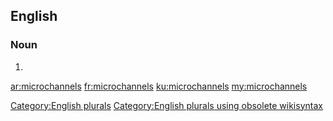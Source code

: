 ==English==

===Noun===
{{head|en}}

# {{plural of|microchannel}}

[[Category:English plurals]][[Category:English plurals using obsolete wikisyntax]]

[[ar:microchannels]]
[[fr:microchannels]]
[[ku:microchannels]]
[[my:microchannels]]